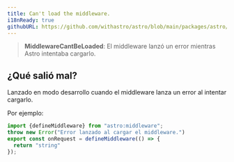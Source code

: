 ```yaml
---
title: Can't load the middleware.
i18nReady: true
githubURL: https://github.com/withastro/astro/blob/main/packages/astro/src/core/errors/errors-data.ts
---
```


> **MiddlewareCantBeLoaded**: El middleware lanzó un error mientras Astro intentaba cargarlo.

## ¿Qué salió mal?
Lanzado en modo desarrollo cuando el middleware lanza un error al intentar cargarlo.

Por ejemplo:
```ts
import {defineMiddleware} from "astro:middleware";
throw new Error("Error lanzado al cargar el middleware.")
export const onRequest = defineMiddleware(() => {
  return "string"
});
```